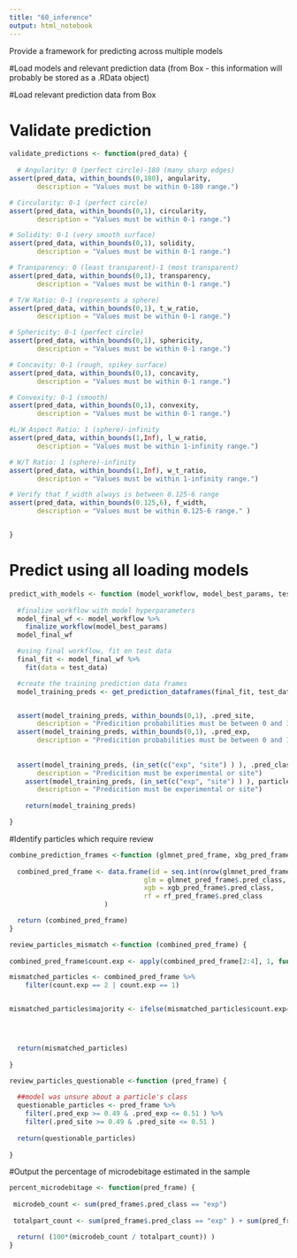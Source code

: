 ```yaml
---
title: "60_inference"
output: html_notebook
---
```


Provide a framework for predicting across multiple models


#Load models and relevant prediction data (from Box - this information will probably be stored as a .RData object)

#Load relevant prediction data from Box

# Validate prediction 
```r

validate_predictions <- function(pred_data) {
  
  # Angularity: 0 (perfect circle)-180 (many sharp edges)
assert(pred_data, within_bounds(0,180), angularity, 
       description = "Values must be within 0-180 range.")

# Circularity: 0-1 (perfect circle)
assert(pred_data, within_bounds(0,1), circularity,
       description = "Values must be within 0-1 range.")

# Solidity: 0-1 (very smooth surface)
assert(pred_data, within_bounds(0,1), solidity,
       description = "Values must be within 0-1 range.")

# Transparency: 0 (least transparent)-1 (most transparent)
assert(pred_data, within_bounds(0,1), transparency,
       description = "Values must be within 0-1 range.")

# T/W Ratio: 0-1 (represents a sphere)
assert(pred_data, within_bounds(0,1), t_w_ratio,
       description = "Values must be within 0-1 range.")

# Sphericity: 0-1 (perfect circle)
assert(pred_data, within_bounds(0,1), sphericity,
       description = "Values must be within 0-1 range.")

# Concavity: 0-1 (rough, spikey surface)
assert(pred_data, within_bounds(0,1), concavity,
       description = "Values must be within 0-1 range.")

# Convexity: 0-1 (smooth)
assert(pred_data, within_bounds(0,1), convexity,
       description = "Values must be within 0-1 range.")

#L/W Aspect Ratio: 1 (sphere)-infinity
assert(pred_data, within_bounds(1,Inf), l_w_ratio,
       description = "Values must be within 1-infinity range.")

# W/T Ratio: 1 (sphere)-infinity
assert(pred_data, within_bounds(1,Inf), w_t_ratio,
       description = "Values must be within 1-infinity range.")

# Verify that f_width always is between 0.125-6 range
assert(pred_data, within_bounds(0.125,6), f_width,
       description = "Values must be within 0.125-6 range." )


}

```

# Predict using all loading models

```r

predict_with_models <- function (model_workflow, model_best_params, test_data) {
  
  #finalize workflow with model hyperparameters
  model_final_wf <- model_workflow %>%
    finalize_workflow(model_best_params)
  model_final_wf

  #using final workflow, fit on test data
  final_fit <- model_final_wf %>%
    fit(data = test_data)

  #create the training prediction data frames
  model_training_preds <- get_prediction_dataframes(final_fit, test_data)


  assert(model_training_preds, within_bounds(0,1), .pred_site, 
       description = "Predicition probabilities must be between 0 and 1")
  assert(model_training_preds, within_bounds(0,1), .pred_exp, 
       description = "Predicition probabilities must be between 0 and 1")
  
  
  assert(model_training_preds, (in_set(c("exp", "site") ) ), .pred_class, 
       description = "Predicition must be experimental or site")
    assert(model_training_preds, (in_set(c("exp", "site") ) ), particle_class, 
       description = "Predicition must be experimental or site")
    
    return(model_training_preds)

}
```

#Identify particles which require review 

```r
combine_prediction_frames <-function (glmnet_pred_frame, xbg_pred_frame, rf_pred_frame) {
  
  combined_pred_frame <- data.frame(id = seq.int(nrow(glmnet_pred_frame)),
                                  glm = glmnet_pred_frame$.pred_class,
                                  xgb = xgb_pred_frame$.pred_class,
                                  rf = rf_pred_frame$.pred_class
                        )

  return (combined_pred_frame)
}

review_particles_mismatch <-function (combined_pred_frame) {
  
combined_pred_frame$count.exp <- apply(combined_pred_frame[2:4], 1, function(x) length(which(x=="exp")))

mismatched_particles <- combined_pred_frame %>%
    filter(count.exp == 2 | count.exp == 1)


mismatched_particles$majority <- ifelse(mismatched_particles$count.exp==2, "exp", "site")




  return(mismatched_particles)
  
}

```


```r
review_particles_questionable <-function (pred_frame) {
  
  ##model was unsure about a particle's class
  questionable_particles <- pred_frame %>%
    filter(.pred_exp >= 0.49 & .pred_exp <= 0.51 ) %>%
    filter(.pred_site >= 0.49 & .pred_site <= 0.51 )
  
  return(questionable_particles)
  
}


```


#Output the percentage of microdebitage estimated in the sample

```r


percent_microdebitage <- function(pred_frame) {
  
 microdeb_count <- sum(pred_frame$.pred_class == "exp") 
    
 totalpart_count <- sum(pred_frame$.pred_class == "exp" ) + sum(pred_frame$.pred_class == "site" )

  return( (100*(microdeb_count / totalpart_count)) )
}

```

